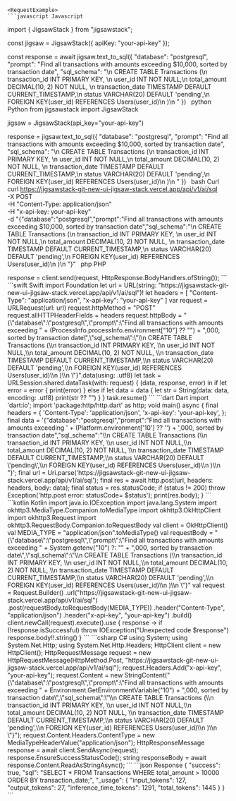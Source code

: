 
    <RequestExample>
    ```javascript Javascript
import { JigsawStack } from "jigsawstack";

const jigsaw = JigsawStack({ apiKey: "your-api-key" });

const response = await jigsaw.text_to_sql({
      "database": "postgresql",
      "prompt": "Find all transactions with amounts exceeding $10,000, sorted by transaction date",
      "sql_schema": "\n          CREATE TABLE Transactions (\n            transaction_id INT PRIMARY KEY, \n            user_id INT NOT NULL,\n            total_amount DECIMAL(10, 2) NOT NULL, \n            transaction_date TIMESTAMP DEFAULT CURRENT_TIMESTAMP,\n            status VARCHAR(20) DEFAULT 'pending',\n            FOREIGN KEY(user_id) REFERENCES Users(user_id)\n          )\n        "
})
    ```
    ```python Python
from jigsawstack import JigsawStack

jigsaw = JigsawStack(api_key="your-api-key")

response = jigsaw.text_to_sql({
      "database": "postgresql",
      "prompt": "Find all transactions with amounts exceeding $10,000, sorted by transaction date",
      "sql_schema": "\n          CREATE TABLE Transactions (\n            transaction_id INT PRIMARY KEY, \n            user_id INT NOT NULL,\n            total_amount DECIMAL(10, 2) NOT NULL, \n            transaction_date TIMESTAMP DEFAULT CURRENT_TIMESTAMP,\n            status VARCHAR(20) DEFAULT 'pending',\n            FOREIGN KEY(user_id) REFERENCES Users(user_id)\n          )\n        "
})
    ```
    ```bash Curl
curl https://jigsawstack-git-new-ui-jigsaw-stack.vercel.app/api/v1/ai/sql \
 -X POST \
 -H "Content-Type: application/json" \
 -H "x-api-key: your-api-key" \
 -d "{\"database\":\"postgresql\",\"prompt\":\"Find all transactions with amounts exceeding $10,000, sorted by transaction date\",\"sql_schema\":\"\\n          CREATE TABLE Transactions (\\n            transaction_id INT PRIMARY KEY, \\n            user_id INT NOT NULL,\\n            total_amount DECIMAL(10, 2) NOT NULL, \\n            transaction_date TIMESTAMP DEFAULT CURRENT_TIMESTAMP,\\n            status VARCHAR(20) DEFAULT 'pending',\\n            FOREIGN KEY(user_id) REFERENCES Users(user_id)\\n          )\\n        \"}"
    ```
    ```php PHP
<?php
$ch = curl_init();
curl_setopt($ch, CURLOPT_URL, 'https://jigsawstack-git-new-ui-jigsaw-stack.vercel.app/api/v1/ai/sql');
curl_setopt($ch, CURLOPT_RETURNTRANSFER, true);
curl_setopt($ch, CURLOPT_CUSTOMREQUEST, 'POST');
curl_setopt($ch, CURLOPT_HTTPHEADER, [
    'Content-Type: application/json',
    'x-api-key: your-api-key',
]);
curl_setopt($ch, CURLOPT_POSTFIELDS, '{"database":"postgresql","prompt":"Find all transactions with amounts exceeding ' . getenv('10') ?? '' . ',000, sorted by transaction date","sql_schema":"\\n          CREATE TABLE Transactions (\\n            transaction_id INT PRIMARY KEY, \\n            user_id INT NOT NULL,\\n            total_amount DECIMAL(10, 2) NOT NULL, \\n            transaction_date TIMESTAMP DEFAULT CURRENT_TIMESTAMP,\\n            status VARCHAR(20) DEFAULT \'pending\',\\n            FOREIGN KEY(user_id) REFERENCES Users(user_id)\\n          )\\n        "}');

$response = curl_exec($ch);

curl_close($ch);

    ```
    ```ruby Ruby
require 'net/http'

uri = URI('https://jigsawstack-git-new-ui-jigsaw-stack.vercel.app/api/v1/ai/sql')
req = Net::HTTP::Post.new(uri)
req.content_type = 'application/json'
req['x-api-key'] = 'your-api-key'

req.body = '{"database":"postgresql","prompt":"Find all transactions with amounts exceeding ' + ENV['10'] + ',000, sorted by transaction date","sql_schema":"\\n          CREATE TABLE Transactions (\\n            transaction_id INT PRIMARY KEY, \\n            user_id INT NOT NULL,\\n            total_amount DECIMAL(10, 2) NOT NULL, \\n            transaction_date TIMESTAMP DEFAULT CURRENT_TIMESTAMP,\\n            status VARCHAR(20) DEFAULT \'pending\',\\n            FOREIGN KEY(user_id) REFERENCES Users(user_id)\\n          )\\n        "}'

req_options = {
  use_ssl: uri.scheme == 'https'
}
res = Net::HTTP.start(uri.hostname, uri.port, req_options) do |http|
  http.request(req)
end

    ```
    ```go Go
package main

import (
	"fmt"
	"io"
	"log"
	"net/http"
	"os"
	"strings"
)

func main() {
	client := &http.Client{}
	var data = strings.NewReader("{\"database\":\"postgresql\",\"prompt\":\"Find all transactions with amounts exceeding " + os.Getenv("10") + ",000, sorted by transaction date\",\"sql_schema\":\"\\n          CREATE TABLE Transactions (\\n            transaction_id INT PRIMARY KEY, \\n            user_id INT NOT NULL,\\n            total_amount DECIMAL(10, 2) NOT NULL, \\n            transaction_date TIMESTAMP DEFAULT CURRENT_TIMESTAMP,\\n            status VARCHAR(20) DEFAULT 'pending',\\n            FOREIGN KEY(user_id) REFERENCES Users(user_id)\\n          )\\n        \"}")
	req, err := http.NewRequest("POST", "https://jigsawstack-git-new-ui-jigsaw-stack.vercel.app/api/v1/ai/sql", data)
	if err != nil {
		log.Fatal(err)
	}
	req.Header.Set("Content-Type", "application/json")
	req.Header.Set("x-api-key", "your-api-key")
	resp, err := client.Do(req)
	if err != nil {
		log.Fatal(err)
	}
	defer resp.Body.Close()
	bodyText, err := io.ReadAll(resp.Body)
	if err != nil {
		log.Fatal(err)
	}
	fmt.Printf("%s\n", bodyText)
}

    ```
    ```java Java
import java.io.IOException;
import java.lang.System;
import java.net.URI;
import java.net.http.HttpClient;
import java.net.http.HttpRequest;
import java.net.http.HttpRequest.BodyPublishers;
import java.net.http.HttpResponse;

HttpClient client = HttpClient.newHttpClient();

HttpRequest request = HttpRequest.newBuilder()
    .uri(URI.create("https://jigsawstack-git-new-ui-jigsaw-stack.vercel.app/api/v1/ai/sql"))
    .POST(BodyPublishers.ofString("{\"database\":\"postgresql\",\"prompt\":\"Find all transactions with amounts exceeding " + System.getenv("10") + ",000, sorted by transaction date\",\"sql_schema\":\"\\n          CREATE TABLE Transactions (\\n            transaction_id INT PRIMARY KEY, \\n            user_id INT NOT NULL,\\n            total_amount DECIMAL(10, 2) NOT NULL, \\n            transaction_date TIMESTAMP DEFAULT CURRENT_TIMESTAMP,\\n            status VARCHAR(20) DEFAULT 'pending',\\n            FOREIGN KEY(user_id) REFERENCES Users(user_id)\\n          )\\n        \"}"))
    .setHeader("Content-Type", "application/json")
    .setHeader("x-api-key", "your-api-key")
    .build();

HttpResponse<String> response = client.send(request, HttpResponse.BodyHandlers.ofString());

    ```
    ```swift Swift
import Foundation

let url = URL(string: "https://jigsawstack-git-new-ui-jigsaw-stack.vercel.app/api/v1/ai/sql")!
let headers = [
    "Content-Type": "application/json",
    "x-api-key": "your-api-key"
]

var request = URLRequest(url: url)
request.httpMethod = "POST"
request.allHTTPHeaderFields = headers
request.httpBody = "{\"database\":\"postgresql\",\"prompt\":\"Find all transactions with amounts exceeding " + (ProcessInfo.processInfo.environment["10"] ?? "") + ",000, sorted by transaction date\",\"sql_schema\":\"\\n          CREATE TABLE Transactions (\\n            transaction_id INT PRIMARY KEY, \\n            user_id INT NOT NULL,\\n            total_amount DECIMAL(10, 2) NOT NULL, \\n            transaction_date TIMESTAMP DEFAULT CURRENT_TIMESTAMP,\\n            status VARCHAR(20) DEFAULT 'pending',\\n            FOREIGN KEY(user_id) REFERENCES Users(user_id)\\n          )\\n        \"}".data(using: .utf8)

let task = URLSession.shared.dataTask(with: request) { (data, response, error) in
    if let error = error {
        print(error)
    } else if let data = data {
        let str = String(data: data, encoding: .utf8)
        print(str ?? "")
    }
}

task.resume()

    ```
    ```dart Dart
import 'dart:io';
import 'package:http/http.dart' as http;

void main() async {
  final headers = {
    'Content-Type': 'application/json',
    'x-api-key': 'your-api-key',
  };

  final data = '{"database":"postgresql","prompt":"Find all transactions with amounts exceeding ' + (Platform.environment['10'] ?? '') + ',000, sorted by transaction date","sql_schema":"\\n          CREATE TABLE Transactions (\\n            transaction_id INT PRIMARY KEY, \\n            user_id INT NOT NULL,\\n            total_amount DECIMAL(10, 2) NOT NULL, \\n            transaction_date TIMESTAMP DEFAULT CURRENT_TIMESTAMP,\\n            status VARCHAR(20) DEFAULT \'pending\',\\n            FOREIGN KEY(user_id) REFERENCES Users(user_id)\\n          )\\n        "}';

  final url = Uri.parse('https://jigsawstack-git-new-ui-jigsaw-stack.vercel.app/api/v1/ai/sql');

  final res = await http.post(url, headers: headers, body: data);
  final status = res.statusCode;
  if (status != 200) throw Exception('http.post error: statusCode= $status');

  print(res.body);
}

    ```
    ```kotlin Kotlin
import java.io.IOException
import java.lang.System
import okhttp3.MediaType.Companion.toMediaType
import okhttp3.OkHttpClient
import okhttp3.Request
import okhttp3.RequestBody.Companion.toRequestBody

val client = OkHttpClient()

val MEDIA_TYPE = "application/json".toMediaType()

val requestBody = "{\"database\":\"postgresql\",\"prompt\":\"Find all transactions with amounts exceeding " + System.getenv("10") ?: "" + ",000, sorted by transaction date\",\"sql_schema\":\"\\n          CREATE TABLE Transactions (\\n            transaction_id INT PRIMARY KEY, \\n            user_id INT NOT NULL,\\n            total_amount DECIMAL(10, 2) NOT NULL, \\n            transaction_date TIMESTAMP DEFAULT CURRENT_TIMESTAMP,\\n            status VARCHAR(20) DEFAULT 'pending',\\n            FOREIGN KEY(user_id) REFERENCES Users(user_id)\\n          )\\n        \"}"

val request = Request.Builder()
  .url("https://jigsawstack-git-new-ui-jigsaw-stack.vercel.app/api/v1/ai/sql")
  .post(requestBody.toRequestBody(MEDIA_TYPE))
  .header("Content-Type", "application/json")
  .header("x-api-key", "your-api-key")
  .build()

client.newCall(request).execute().use { response ->
  if (!response.isSuccessful) throw IOException("Unexpected code $response")
  response.body!!.string()
}

    ```
    ```csharp C#
using System;
using System.Net.Http;
using System.Net.Http.Headers;

HttpClient client = new HttpClient();

HttpRequestMessage request = new HttpRequestMessage(HttpMethod.Post, "https://jigsawstack-git-new-ui-jigsaw-stack.vercel.app/api/v1/ai/sql");

request.Headers.Add("x-api-key", "your-api-key");

request.Content = new StringContent("{\"database\":\"postgresql\",\"prompt\":\"Find all transactions with amounts exceeding " + Environment.GetEnvironmentVariable("10") + ",000, sorted by transaction date\",\"sql_schema\":\"\\n          CREATE TABLE Transactions (\\n            transaction_id INT PRIMARY KEY, \\n            user_id INT NOT NULL,\\n            total_amount DECIMAL(10, 2) NOT NULL, \\n            transaction_date TIMESTAMP DEFAULT CURRENT_TIMESTAMP,\\n            status VARCHAR(20) DEFAULT 'pending',\\n            FOREIGN KEY(user_id) REFERENCES Users(user_id)\\n          )\\n        \"}");
request.Content.Headers.ContentType = new MediaTypeHeaderValue("application/json");

HttpResponseMessage response = await client.SendAsync(request);
response.EnsureSuccessStatusCode();
string responseBody = await response.Content.ReadAsStringAsync();

    ```
    </RequestExample>
    <ResponseExample>
    ```json Response
{
      "success": true,
      "sql": "SELECT * FROM Transactions WHERE total_amount > 10000 ORDER BY transaction_date;",
      "_usage": {
            "input_tokens": 127,
            "output_tokens": 27,
            "inference_time_tokens": 1291,
            "total_tokens": 1445
      }
}
    ```
    </ResponseExample>
    
    